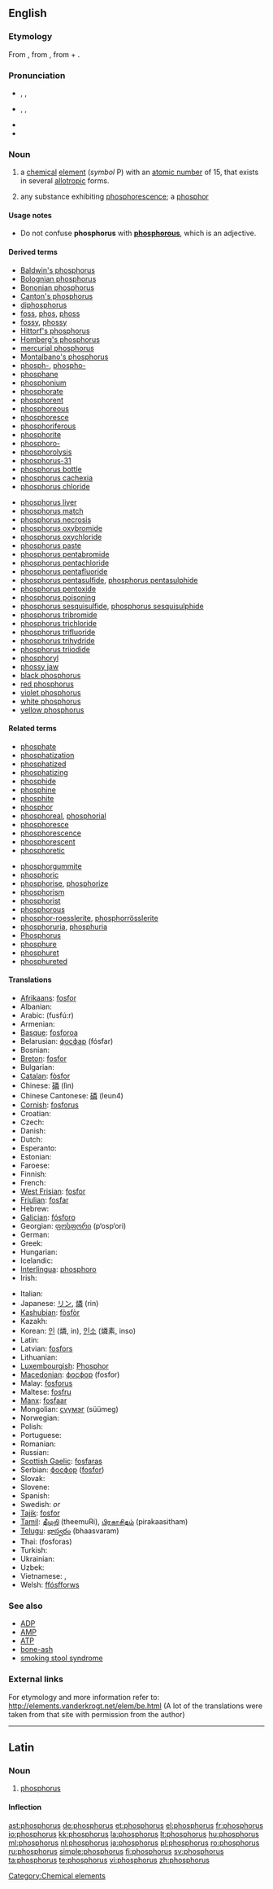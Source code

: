 {{also|Phosphorus}}
{{slim-wikipedia}}
==English==
{{elements|P|silicon|Si|sulfur|S}}

===Etymology===
From {{etyl|la|en}} {{term||phosphorus|lang=la}}, from {{etyl|grc|en}} {{term|φωσφόρος|tr=phōsphóros||the bearer of light|lang=grc}}, from {{term|φῶς|tr=phōs||light|lang=grc}} + {{term|φέρω|tr=phérō||to bear, to carry|lang=grc}}.

===Pronunciation===
* {{a|RP}} {{enPR|fŏsʹfərəs}}, {{IPA|/ˈfɒsfərəs/}}, {{SAMPA|/"fQsf@r@s/}}
* {{a|US}} {{enPR|fäsʹfərəs}}, {{IPA|/ˈfɑsfɚəs/}}, {{SAMPA|/"fAsf@`@s/}}
* {{audio|En-us-phosphorus.ogg|Audio (US)}}
* {{homophones|phosphorous|Phosphorus}}

===Noun===
{{en-noun|-}}

# {{chemistry}} a [[chemical]] [[element]] (''symbol'' P) with an [[atomic number]] of 15, that exists in several [[allotropic]] forms.
# {{obsolete}} any substance exhibiting [[phosphorescence]]; a [[phosphor]]

====Usage notes====
* Do not confuse '''phosphorus''' with '''[[phosphorous]]''', which is an adjective.

====Derived terms====
{{rel-top|terms derived from ''phosphorus (noun)''}}
* [[Baldwin's phosphorus]]
* [[Bolognian phosphorus]]
* [[Bononian phosphorus]]
* [[Canton's phosphorus]]
* [[diphosphorus]]
* [[foss]], [[phos]], [[phoss]]
* [[fossy]], [[phossy]]
* [[Hittorf's phosphorus]]
* [[Homberg's phosphorus]]
* [[mercurial phosphorus]]
* [[Montalbano's phosphorus]]
* [[phosph-]], [[phospho-]]
* [[phosphane]]
* [[phosphonium]]
* [[phosphorate]]
* [[phosphorent]]
* [[phosphoreous]]
* [[phosphoresce]]
* [[phosphoriferous]]
* [[phosphorite]]
* [[phosphoro-]]
* [[phosphorolysis]]
* [[phosphorus-31]]
* [[phosphorus bottle]]
* [[phosphorus cachexia]]
* [[phosphorus chloride]]
{{rel-mid}}
* [[phosphorus liver]]
* [[phosphorus match]]
* [[phosphorus necrosis]]
* [[phosphorus oxybromide]]
* [[phosphorus oxychloride]]
* [[phosphorus paste]]
* [[phosphorus pentabromide]]
* [[phosphorus pentachloride]]
* [[phosphorus pentafluoride]]
* [[phosphorus pentasulfide]], [[phosphorus pentasulphide]]
* [[phosphorus pentoxide]]
* [[phosphorus poisoning]]
* [[phosphorus sesquisulfide]], [[phosphorus sesquisulphide]]
* [[phosphorus tribromide]]
* [[phosphorus trichloride]]
* [[phosphorus trifluoride]]
* [[phosphorus trihydride]]
* [[phosphorus triiodide]]
* [[phosphoryl]]
* [[phossy jaw]]
* [[black phosphorus]]
* [[red phosphorus]]
* [[violet phosphorus]]
* [[white phosphorus]]
* [[yellow phosphorus]]
{{rel-bottom}}

====Related terms====
{{rel-top|terms related to ''phosphorus (noun)''}}
* [[phosphate]]
* [[phosphatization]]
* [[phosphatized]]
* [[phosphatizing]]
* [[phosphide]]
* [[phosphine]]
* [[phosphite]]
* [[phosphor]]
* [[phosphoreal]], [[phosphorial]]
* [[phosphoresce]]
* [[phosphorescence]]
* [[phosphorescent]]
* [[phosphoretic]]
{{rel-mid}}
* [[phosphorgummite]]
* [[phosphoric]]
* [[phosphorise]], [[phosphorize]]
* [[phosphorism]]
* [[phosphorist]]
* [[phosphorous]]
* [[phosphor-roesslerite]], [[phosphorrösslerite]]
* [[phosphoruria]], [[phosphuria]]
* [[Phosphorus]]<!--in Greek mythology-->
* [[phosphure]]
* [[phosphuret]]
* [[phosphureted]]
{{rel-bottom}}

====Translations====
{{trans-top|element}}
* [[Afrikaans]]: [[fosfor#Afrikaans|fosfor]]
* Albanian: {{t-|sq|fosfor|xs=Albanian}}
* Arabic: {{Arab|[[فوسفور]]}} (fusfú:r) {{m}}
* Armenian: {{t-|hy|ֆոսֆոր|tr=fosfor}}
* [[Basque]]: [[fosforoa]]
* Belarusian: [[фосфар]] (fósfar) {{m}}
* Bosnian: {{t-|bs|fosfor}}
* [[Breton]]: [[fosfor#Breton|fosfor]] {{m}}
* Bulgarian: {{t-|bg|фосфор|m|tr=fósfor}}
* [[Catalan]]: [[fòsfor]]
* Chinese: [[磷]] (lìn)
* Chinese Cantonese: [[磷]] (leun4)
* [[Cornish]]: [[fosforus]]
* Croatian: {{t+|hr|fosfor|m}}
* Czech: {{t+|cs|fosfor|m}}
* Danish: {{t-|da|fosfor}}
* Dutch: {{t+|nl|fosfor|n}}
* Esperanto: {{t+|eo|fosforo|xs=Esperanto}}
* Estonian: {{t-|et|fosfor}}
* Faroese: {{t-|fo|fosfor|xs=Faroese}}
* Finnish: {{t+|fi|fosfori}}
* French: {{t+|fr|phosphore|m}}
* [[West Frisian]]: [[fosfor#West Frisian|fosfor]]
* [[Friulian]]: [[fosfar]]
* Hebrew: {{t+|he|זרחן|tr=zarkhan}}
* [[Galician]]: [[fósforo]]
* Georgian: [[ფოსფორი]] (p‘osp‘ori)
* German: {{t+|de|Phosphor|m}}
* Greek: {{t+|el|φώσφορος|m|tr=fόsforos}}
* Hungarian: {{t+|hu|foszfor}}
* Icelandic: {{t+|is|fosfór|n}}
* [[Interlingua]]: [[phosphoro]]
* Irish: {{t+|ga|fosfar|xs=Irish}}
{{trans-mid}}
* Italian: {{t+|it|fosforo|m}}
* Japanese: [[リン]], [[燐]] (rin)
* [[Kashubian]]: [[fòsfòr]]
* Kazakh: {{t-|kk|фосфор|tr=fosfor|sc=Cyrl|xs=Kazakh}}
* Korean: [[인]] (燐, in), [[인소]] (燐素, inso)
* Latin: {{t+|la|phosphorus|m}}
* Latvian: [[fosfors]]
* Lithuanian: {{t+|lt|fosforas|xs=Lithuanian}}
* [[Luxembourgish]]: [[Phosphor]]
* [[Macedonian]]: [[фосфор]] (fosfor) {{m}}
* Malay: [[fosforus]]
* Maltese: [[fosfru]]
* [[Manx]]: [[fosfaar]]
* Mongolian: [[сүүмэг]] (süümeg)
* Norwegian: {{t+|no|fosfor}}
* Polish: {{t+|pl|fosfor|m}}
* Portuguese: {{t+|pt|fósforo|m}}
* Romanian: {{t+|ro|fosfor|n}}
* Russian: {{t+|ru|фосфор|m|tr=fósfor}}
* [[Scottish Gaelic]]: [[fosfaras]]
* Serbian: [[фосфор]] ([[fosfor#Serbian|fosfor]]) {{m}}
* Slovak: {{t-|sk|fosfor|m}}
* Slovene: {{t+|sl|fosfor}}
* Spanish: {{t+|es|fósforo|m}}
* Swedish: {{t+|sv|fosfor|n}} ''or'' {{c}}
* [[Tajik]]: [[fosfor#Tajik|fosfor]]
* [[Tamil]]: [[தீமுறி]] (theemuRi), [[பிரகாசிதம்]] (pirakaasitham)
* [[Telugu]]: [[భాస్వరం]] (bhaasvaram)
* Thai: {{Thai|[[ฟอสฟอรัส]]}} (fosforas)
* Turkish: {{t+|tr|fosfor}}
* Ukrainian: {{t-|uk|фосфор|m|tr=fósfor|xs=Ukrainian}}
* Uzbek: {{t-|uz|фосфор|tr=fosfor|sc=Cyrl|xs=Uzbek}}
* Vietnamese: {{t+|vi|photpho|xs=Vietnamese}}, {{t+|vi|phốtpho|xs=Vietnamese}}
* Welsh: [[ffósfforws]]
{{trans-bottom}}

===See also===
* [[ADP]]
* [[AMP]]
* [[ATP]]
* [[bone-ash]]
* [[smoking stool syndrome]]

===External links===
For etymology and more information refer to:
http://elements.vanderkrogt.net/elem/be.html
(A lot of the translations were taken from that site with permission from the author)

----

==Latin==

===Noun===
{{wikipedia|lang=la}}
{{la-noun|phōsphorus|phosphori|phōsphorī|n|second}}

# [[phosphorus#English|phosphorus]]

====Inflection====
{{la-decl-2nd|phosphor|phōsphor}}

[[Category:Chemical elements]]

[[ast:phosphorus]]
[[de:phosphorus]]
[[et:phosphorus]]
[[el:phosphorus]]
[[fr:phosphorus]]
[[io:phosphorus]]
[[kk:phosphorus]]
[[la:phosphorus]]
[[lt:phosphorus]]
[[hu:phosphorus]]
[[ml:phosphorus]]
[[nl:phosphorus]]
[[ja:phosphorus]]
[[pl:phosphorus]]
[[ro:phosphorus]]
[[ru:phosphorus]]
[[simple:phosphorus]]
[[fi:phosphorus]]
[[sv:phosphorus]]
[[ta:phosphorus]]
[[te:phosphorus]]
[[vi:phosphorus]]
[[zh:phosphorus]]
